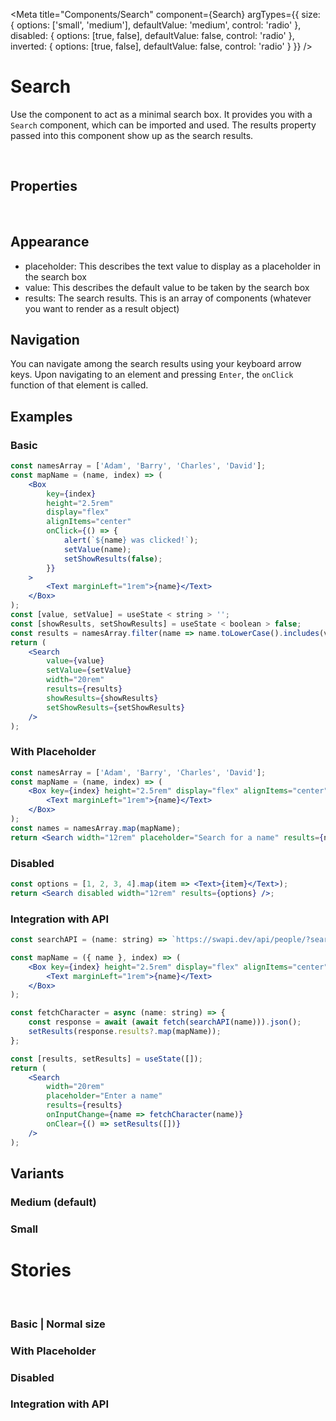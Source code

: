 

<Meta
    title="Components/Search"
    component={Search}
    argTypes={{
        size: {
            options: ['small', 'medium'],
            defaultValue: 'medium',
            control: 'radio'
        },
        disabled: {
            options: [true, false],
            defaultValue: false,
            control: 'radio'
        },
        inverted: {
            options: [true, false],
            defaultValue: false,
            control: 'radio'
        }
    }}
/>


# Search

Use the component to act as a minimal search box. It provides you with a `Search` component, which can be imported and used.
The results property passed into this component show up as the search results.

<Canvas>
    <Search />
</Canvas>

<br />

## Properties

<ArgsTable of={Search} />

<br />

## Appearance

-   placeholder: This describes the text value to display as a placeholder in the search box
-   value: This describes the default value to be taken by the search box
-   results: The search results. This is an array of components (whatever you want to render as a result object)

## Navigation

You can navigate among the search results using your keyboard arrow keys. Upon navigating to an element and pressing `Enter`, the `onClick` function of that element is called.

## Examples

### Basic

<TextExample />

```jsx
const namesArray = ['Adam', 'Barry', 'Charles', 'David'];
const mapName = (name, index) => (
    <Box
        key={index}
        height="2.5rem"
        display="flex"
        alignItems="center"
        onClick={() => {
            alert(`${name} was clicked!`);
            setValue(name);
            setShowResults(false);
        }}
    >
        <Text marginLeft="1rem">{name}</Text>
    </Box>
);
const [value, setValue] = useState < string > '';
const [showResults, setShowResults] = useState < boolean > false;
const results = namesArray.filter(name => name.toLowerCase().includes(value.toLowerCase())).map(mapName);
return (
    <Search
        value={value}
        setValue={setValue}
        width="20rem"
        results={results}
        showResults={showResults}
        setShowResults={setShowResults}
    />
);
```

### With Placeholder

<PlaceholderExample />

```jsx
const namesArray = ['Adam', 'Barry', 'Charles', 'David'];
const mapName = (name, index) => (
    <Box key={index} height="2.5rem" display="flex" alignItems="center" onClick={() => alert(`${name} was clicked!`)}>
        <Text marginLeft="1rem">{name}</Text>
    </Box>
);
const names = namesArray.map(mapName);
return <Search width="12rem" placeholder="Search for a name" results={names} />;
```

### Disabled

<DisabledExample />

```jsx
const options = [1, 2, 3, 4].map(item => <Text>{item}</Text>);
return <Search disabled width="12rem" results={options} />;
```

### Integration with API

<APIExample />

```jsx
const searchAPI = (name: string) => `https://swapi.dev/api/people/?search=${name}`;

const mapName = ({ name }, index) => (
    <Box key={index} height="2.5rem" display="flex" alignItems="center" onClick={() => alert(`${name} was clicked!`)}>
        <Text marginLeft="1rem">{name}</Text>
    </Box>
);

const fetchCharacter = async (name: string) => {
    const response = await (await fetch(searchAPI(name))).json();
    setResults(response.results?.map(mapName));
};

const [results, setResults] = useState([]);
return (
    <Search
        width="20rem"
        placeholder="Enter a name"
        results={results}
        onInputChange={name => fetchCharacter(name)}
        onClear={() => setResults([])}
    />
);
```

## Variants

### Medium (default)

<Search width="12rem" placeholder="Search for a name" results={[]} />

### Small

<Search width="12rem" placeholder="Search for a name" size="small" results={[]} />

# Stories

<br />

### Basic | Normal size

<Canvas>
    <Story name="Basic">
        <TextExample />
    </Story>
</Canvas>

### With Placeholder

<Canvas>
    <Story name="With Placeholder">
        <PlaceholderExample />
    </Story>
</Canvas>

### Disabled

<Canvas>
    <Story name="Disabled">
        <DisabledExample />
    </Story>
</Canvas>

### Integration with API

<Canvas>
    <Story name="Integration with API">
        <APIExample />
    </Story>
</Canvas>
